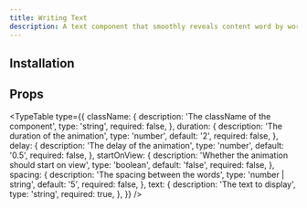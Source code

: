 ```yaml
---
title: Writing Text
description: A text component that smoothly reveals content word by word.
---
```


<ComponentPreview name="writing-text-demo" />

## Installation

<ComponentInstallation name="writing-text" />

## Props

<TypeTable
  type={{
    className: {
      description: 'The className of the component',
      type: 'string',
      required: false,
    },
    duration: {
      description: 'The duration of the animation',
      type: 'number',
      default: '2',
      required: false,
    },
    delay: {
      description: 'The delay of the animation',
      type: 'number',
      default: '0.5',
      required: false,
    },
    startOnView: {
      description: 'Whether the animation should start on view',
      type: 'boolean',
      default: 'false',
      required: false,
    },
    spacing: {
      description: 'The spacing between the words',
      type: 'number | string',
      default: '5',
      required: false,
    },
    text: {
      description: 'The text to display',
      type: 'string',
      required: true,
    },
  }}
/>
